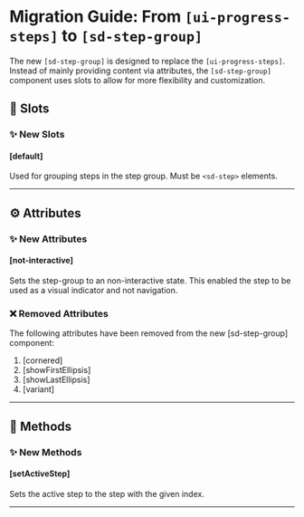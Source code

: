 # Migration Guide: From `[ui-progress-steps]` to `[sd-step-group]`

The new `[sd-step-group]` is designed to replace the `[ui-progress-steps]`. Instead of mainly providing content via attributes, the `[sd-step-group]` component uses slots to allow for more flexibility and customization.

## 💾 Slots

### ✨ New Slots

#### [default]

Used for grouping steps in the step group. Must be `<sd-step>` elements.

<hr />

## ⚙️ Attributes

### ✨ New Attributes

#### [not-interactive]

Sets the step-group to an non-interactive state. This enabled the step to be used as a visual indicator and not navigation.

### ❌ Removed Attributes

The following attributes have been removed from the new [sd-step-group] component:

1. [cornered]
2. [showFirstEllipsis]
3. [showLastEllipsis]
4. [variant]

<hr />

## 🧪 Methods

### ✨ New Methods

#### [setActiveStep]

Sets the active step to the step with the given index.

<hr />

